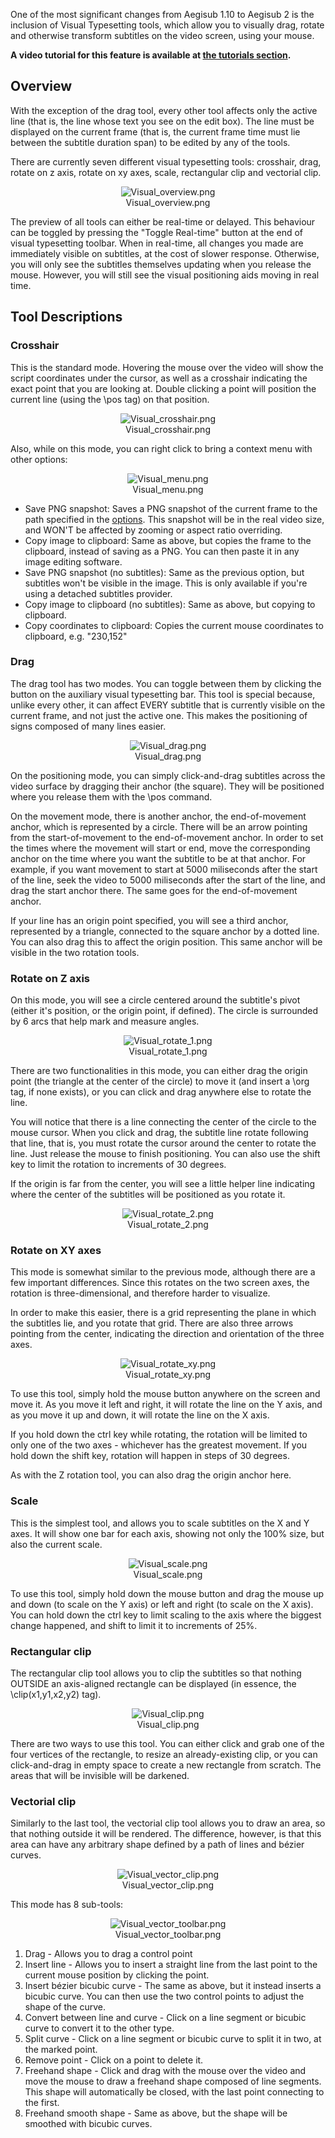 One of the most significant changes from Aegisub 1.10 to Aegisub 2 is the inclusion of Visual Typesetting tools, which allow you to visually drag, rotate and otherwise transform subtitles on the video screen, using your mouse.

'''A video tutorial for this feature is available at [[Tutorials|the tutorials section]].'''

== Overview ==

With the exception of the drag tool, every other tool affects only the active line (that is, the line whose text you see on the edit box). The line must be displayed on the current frame (that is, the current frame time must lie between the subtitle duration span) to be edited by any of the tools.

There are currently seven different visual typesetting tools: crosshair, drag, rotate on z axis, rotate on xy axes, scale, rectangular clip and vectorial clip.

<center>[[Image:Visual overview.png]]</center>

The preview of all tools can either be real-time or delayed. This behaviour can be toggled by pressing the "Toggle Real-time" button at the end of visual typesetting toolbar. When in real-time, all changes you made are immediately visible on subtitles, at the cost of slower response. Otherwise, you will only see the subtitles themselves updating when you release the mouse. However, you will still see the visual positioning aids moving in real time.

== Tool Descriptions ==

=== Crosshair === 
This is the standard mode. Hovering the mouse over the video will show the script coordinates under the cursor, as well as a crosshair indicating the exact point that you are looking at. Double clicking a point will position the current line (using the \pos tag) on that position.

<center>[[Image:Visual crosshair.png]]</center>

Also, while on this mode, you can right click to bring a context menu with other options:

<center>[[Image:Visual menu.png]]</center>

* Save PNG snapshot: Saves a PNG snapshot of the current frame to the path specified in the [[options]]. This snapshot will be in the real video size, and WON'T be affected by zooming or aspect ratio overriding.
* Copy image to clipboard: Same as above, but copies the frame to the clipboard, instead of saving as a PNG. You can then paste it in any image editing software.
* Save PNG snapshot (no subtitles): Same as the previous option, but subtitles won't be visible in the image. This is only available if you're using a detached subtitles provider.
* Copy image to clipboard (no subtitles): Same as above, but copying to clipboard.
* Copy coordinates to clipboard: Copies the current mouse coordinates to clipboard, e.g. "230,152"

=== Drag ===

The drag tool has two modes. You can toggle between them by clicking the button on the auxiliary visual typesetting bar. This tool is special because, unlike every other, it can affect EVERY subtitle that is currently visible on the current frame, and not just the active one. This makes the positioning of signs composed of many lines easier.

<center>[[Image:Visual drag.png]]</center>

On the positioning mode, you can simply click-and-drag subtitles across the video surface by dragging their anchor (the square). They will be positioned where you release them with the \pos command.

On the movement mode, there is another anchor, the end-of-movement anchor, which is represented by a circle. There will be an arrow pointing from the start-of-movement to the end-of-movement anchor. In order to set the times where the movement will start or end, move the corresponding anchor on the time where you want the subtitle to be at that anchor. For example, if you want movement to start at 5000 miliseconds after the start of the line, seek the video to 5000 miliseconds after the start of the line, and drag the start anchor there. The same goes for the end-of-movement anchor.

If your line has an origin point specified, you will see a third anchor, represented by a triangle, connected to the square anchor by a dotted line. You can also drag this to affect the origin position. This same anchor will be visible in the two rotation tools.

=== Rotate on Z axis ===

On this mode, you will see a circle centered around the subtitle's pivot (either it's position, or the origin point, if defined). The circle is surrounded by 6 arcs that help mark and measure angles.

<center>[[Image:Visual rotate 1.png]]</center>

There are two functionalities in this mode, you can either drag the origin point (the triangle at the center of the circle) to move it (and insert a \org tag, if none exists), or you can click and drag anywhere else to rotate the line.

You will notice that there is a line connecting the center of the circle to the mouse cursor. When you click and drag, the subtitle line rotate following that line, that is, you must rotate the cursor around the center to rotate the line. Just release the mouse to finish positioning. You can also use the shift key to limit the rotation to increments of 30 degrees.

If the origin is far from the center, you will see a little helper line indicating where the center of the subtitles will be positioned as you rotate it.

<center>[[Image:Visual rotate 2.png]]</center>

=== Rotate on XY axes ===

This mode is somewhat similar to the previous mode, although there are a few important differences. Since this rotates on the two screen axes, the rotation is three-dimensional, and therefore harder to visualize.

In order to make this easier, there is a grid representing the plane in which the subtitles lie, and you rotate that grid. There are also three arrows pointing from the center, indicating the direction and orientation of the three axes.

<center>[[Image:Visual rotate xy.png]]</center>

To use this tool, simply hold the mouse button anywhere on the screen and move it. As you move it left and right, it will rotate the line on the Y axis, and as you move it up and down, it will rotate the line on the X axis.

If you hold down the ctrl key while rotating, the rotation will be limited to only one of the two axes - whichever has the greatest movement. If you hold down the shift key, rotation will happen in steps of 30 degrees.

As with the Z rotation tool, you can also drag the origin anchor here.

=== Scale ===

This is the simplest tool, and allows you to scale subtitles on the X and Y axes. It will show one bar for each axis, showing not only the 100% size, but also the current scale.

<center>[[Image:Visual scale.png]]</center>

To use this tool, simply hold down the mouse button and drag the mouse up and down (to scale on the Y axis) or left and right (to scale on the X axis). You can hold down the ctrl key to limit scaling to the axis where the biggest change happened, and shift to limit it to increments of 25%.

=== Rectangular clip ===

The rectangular clip tool allows you to clip the subtitles so that nothing OUTSIDE an axis-aligned rectangle can be displayed (in essence, the \clip(x1,y1,x2,y2) tag).

<center>[[Image:Visual clip.png]]</center>

There are two ways to use this tool. You can either click and grab one of the four vertices of the rectangle, to resize an already-existing clip, or you can click-and-drag in empty space to create a new rectangle from scratch. The areas that will be invisible will be darkened.

=== Vectorial clip ===

Similarly to the last tool, the vectorial clip tool allows you to draw an area, so that nothing outside it will be rendered. The difference, however, is that this area can have any arbitrary shape defined by a path of lines and bézier curves.

<center>[[Image:Visual vector clip.png]]</center>

This mode has 8 sub-tools:

<center>[[Image:Visual vector toolbar.png]]</center>

#Drag - Allows you to drag a control point
#Insert line - Allows you to insert a straight line from the last point to the current mouse position by clicking the point.
#Insert bézier bicubic curve - The same as above, but it instead inserts a bicubic curve. You can then use the two control points to adjust the shape of the curve.
#Convert between line and curve - Click on a line segment or bicubic curve to convert it to the other type.
#Split curve - Click on a line segment or bicubic curve to split it in two, at the marked point.
#Remove point - Click on a point to delete it.
#Freehand shape - Click and drag with the mouse over the video and move the mouse to draw a freehand shape composed of line segments. This shape will automatically be closed, with the last point connecting to the first.
#Freehand smooth shape - Same as above, but the shape will be smoothed with bicubic curves.